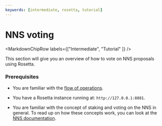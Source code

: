 ```yaml
---
keywords: [intermediate, rosetta, tutorial]
---
```



# NNS voting



<MarkdownChipRow labels={["Intermediate", "Tutorial" ]} />

This section will give you an overview of how to vote on NNS proposals using Rosetta. 
### Prerequisites

- You are familiar with the [flow of operations](/docs/developer-docs/defi/rosetta/icp_rosetta/construction_api/operations_flow/index.mdx). 

- You have a Rosetta instance running at: `http://127.0.0.1:8081`.

- You are familiar with the concept of staking and voting on the NNS in general. To read up on how these concepts work,
you can look at the [NNS documentation](/docs/current/developer-docs/daos/nns/overview). 
